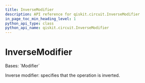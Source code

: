 ```yaml
---
title: InverseModifier
description: API reference for qiskit.circuit.InverseModifier
in_page_toc_min_heading_level: 1
python_api_type: class
python_api_name: qiskit.circuit.InverseModifier
---
```


# InverseModifier

<Class id="qiskit.circuit.InverseModifier" github="https://github.com/qiskit/qiskit/tree/stable/0.45/qiskit/circuit/annotated_operation.py" signature="qiskit.circuit.InverseModifier">
  Bases: `Modifier`

  Inverse modifier: specifies that the operation is inverted.
</Class>

